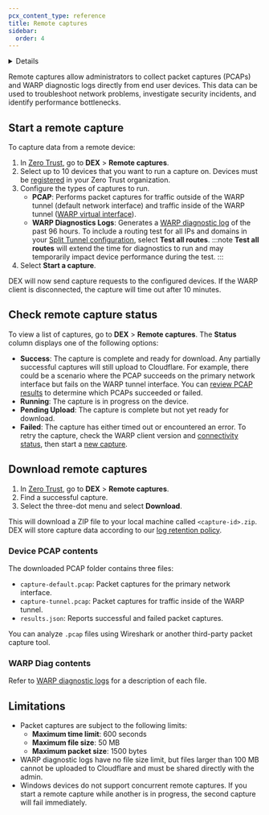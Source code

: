 ```yaml
---
pcx_content_type: reference
title: Remote captures
sidebar:
  order: 4
---
```



<Details header="Feature availability">

| [WARP modes](/cloudflare-one/connections/connect-devices/warp/configure-warp/warp-modes/)   | [Zero Trust plans](https://www.cloudflare.com/teams-pricing/) |
| ------------------------------------------------------------------------------------------- | ------------------------------------------------------------- |
| <ul> <li> Gateway with WARP </li> <li> Secure Web Gateway without DNS Filtering </li> </ul> | All plans                                                     |

| System   | Availability | Minimum WARP version |
| -------- | ------------ | -------------------- |
| Windows  | ✅           | 2024.12.492.0        |
| macOS    | ✅           | 2024.12.492.0        |
| Linux    | ✅           | 2024.12.492.0        |
| iOS      | ❌           |                      |
| Android  | ❌           |                      |
| ChromeOS | ❌           |                      |

</Details>

Remote captures allow administrators to collect packet captures (PCAPs) and WARP diagnostic logs directly from end user devices. This data can be used to troubleshoot network problems, investigate security incidents, and identify performance bottlenecks.

## Start a remote capture

To capture data from a remote device:

1. In [Zero Trust](https://one.dash.cloudflare.com/), go to **DEX** > **Remote captures**.
2. Select up to 10 devices that you want to run a capture on. Devices must be [registered](/cloudflare-one/connections/connect-devices/warp/deployment/) in your Zero Trust organization.
3. Configure the types of captures to run.
   - **PCAP**: Performs packet captures for traffic outside of the WARP tunnel (default network interface) and traffic inside of the WARP tunnel ([WARP virtual interface](/cloudflare-one/connections/connect-devices/warp/configure-warp/route-traffic/warp-architecture/#ip-traffic)).
   - **WARP Diagnostics Logs**: Generates a [WARP diagnostic log](/cloudflare-one/connections/connect-devices/warp/troubleshooting/warp-logs/#warp-diag-logs) of the past 96 hours. To include a routing test for all IPs and domains in your [Split Tunnel configuration](/cloudflare-one/connections/connect-devices/warp/configure-warp/route-traffic/split-tunnels/), select **Test all routes**.
     :::note
     **Test all routes** will extend the time for diagnostics to run and may temporarily impact device performance during the test.
     :::
4. Select **Start a capture**.

DEX will now send capture requests to the configured devices. If the WARP client is disconnected, the capture will time out after 10 minutes.

## Check remote capture status

To view a list of captures, go to **DEX** > **Remote captures**. The **Status** column displays one of the following options:
- **Success**: The capture is complete and ready for download. Any partially successful captures will still upload to Cloudflare. For example, there could be a scenario where the PCAP succeeds on the primary network interface but fails on the WARP tunnel interface. You can [review PCAP results](/cloudflare-one/insights/dex/remote-captures/#download-remote-captures) to determine which PCAPs succeeded or failed. 
- **Running**: The capture is in progress on the device.
- **Pending Upload**: The capture is complete but not yet ready for download.
- **Failed**: The capture has either timed out or encountered an error. To retry the capture, check the WARP client version and [connectivity status](/cloudflare-one/insights/dex/monitoring/#fleet-status), then start a [new capture](/cloudflare-one/insights/dex/remote-captures/#start-a-remote-capture).

## Download remote captures

1. In [Zero Trust](https://one.dash.cloudflare.com/), go to **DEX** > **Remote captures**.
2. Find a successful capture.
3. Select the three-dot menu and select **Download**.

This will download a ZIP file to your local machine called `<capture-id>.zip`. DEX will store capture data according to our [log retention policy](/cloudflare-one/insights/logs/#log-retention).

### Device PCAP contents

The downloaded PCAP folder contains three files:

- `capture-default.pcap`: Packet captures for the primary network interface.
- `capture-tunnel.pcap`: Packet captures for traffic inside of the WARP tunnel.
- `results.json`: Reports successful and failed packet captures.

You can analyze `.pcap` files using Wireshark or another third-party packet capture tool.

### WARP Diag contents

Refer to [WARP diagnostic logs](/cloudflare-one/connections/connect-devices/warp/troubleshooting/warp-logs/#warp-diag-logs) for a description of each file.

## Limitations

- Packet captures are subject to the following limits:
  - **Maximum time limit**: 600 seconds
  - **Maximum file size**: 50 MB
  - **Maximum packet size**: 1500 bytes
- WARP diagnostic logs have no file size limit, but files larger than 100 MB cannot be uploaded to Cloudflare and must be shared directly with the admin.
- Windows devices do not support concurrent remote captures. If you start a remote capture while another is in progress, the second capture will fail immediately.
